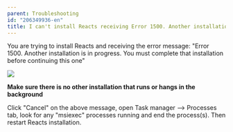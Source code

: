 ```yaml
---
parent: Troubleshooting
id: "206349936-en"
title: I can't install Reacts receiving Error 1500. Another installation is in progress
---
```

You are trying to install Reacts and receiving the error message: "Error 1500. Another installation is in progress. You must complete that installation before continuing this one"

![](@assets/attachments/error_1500.png)

**Make sure there is no other installation that runs or hangs in the background**

Click "Cancel" on the above message, open Task manager --> Processes tab, look for any "msiexec" processes running and end the process(s). Then restart Reacts installation.


